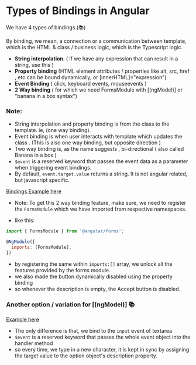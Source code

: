 # Types of Bindings in Angular

We have 4 types of bindings (📚)

By binding, we mean, a connection or a communication between template, which is the HTML  & class / business logic, which is the Typescript logic.

- **String interpolation**. ( if we have any expression that can result in a string, use this )
- **Property binding** (HTML element attributes / properties like alt, src, href , etc can be bound dynamically, or [innerHTML]="expression")
- **Event Binding** ( click, keyboard events, mouseevents )
- **2 Way binding** ( for which we need FormsModule with [(ngModel)] or "banana in a box syntax")

### Note:

- String interpolation and property binding is from the class to the template. ie, (one way binding).
- Event binding is when user interacts with template which updates the class . (This is also one way binding, but opposite direction )
- Two way binding is, as the name suggests , bi-directional ( also called Banana in a box )
- `$event` is a reserved keyword that passes the event data as a parameter when triggering event bindings.
- By default, `event.target.value` returns a string. It is not angular related, but javascript specific.


[Bindings Example here](https://stackblitz.com/edit/ngdocs-01?file=src%2Fapp%2Fapp.component.html)

- Note: To get this 2 way binding feature, make sure, we need to register the `FormsModule` which we have imported from respective namespaces.

- like this:

```js
import { FormsModule } from '@angular/forms';

@NgModule({
  imports: [FormsModule],
})
```

- by registering the same within `imports:[]` array, we unlock all the features provided by the forms module.
- we also made the button dynamically disabled using the property binding
- so whenever the description is empty, the Accept button is disabled.

### Another option / variation for [(ngModel)] 📚

[Example here](https://stackblitz.com/edit/ngdocs-01-uva4zf?file=src%2Fapp%2Fapp.component.html)

- The only difference is that, we bind to the `input` event of textarea
- `$event` is a reserved keyword that passes the whole event object into the handler method
- so every time, we type in a new character, it is kept in sync by assigning the target value to the option object's description property.

